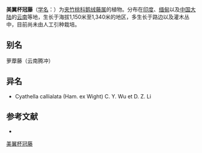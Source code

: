 {{Speciesbox
| name = 美翼杯冠藤
| status = 
| status_system = 
| image =
| genus = Cynanchum
| species = callialata
| authority = Buch.-Ham. ex Wight
}}

'''美翼杯冠藤'''（[[学名|学名]]：{{lang|la|''Cynanchum callialata''}}）为[[夹竹桃科|夹竹桃科]][[鹅绒藤属|鹅绒藤属]]的植物。分布在[[印度|印度]]、[[缅甸|缅甸]]以及[[中国大陆|中国大陆]]的[[云南|云南]]等地，生长于海拔1,150米至1,340米的地区，多生长于路边以及灌木丛中，目前尚未由人工引种栽培。

== 别名 ==
萝藦藤（云南腾冲）

== 异名 ==
* Cyathella callialata (Ham. ex Wight) C. Y. Wu et D. Z. Li

== 参考文献 ==
<div class="references-small">
* {{cite web| url =http://www.bioinfo.cn/db05/KmzwSpecies.php?action=view&id=1619| title =美翼杯冠藤| work =《中国高等植物数据库全库》| publisher =中国科学院微生物研究所| author =昆明植物研究所| accessdate =2009-02-22| deadurl =yes| archiveurl =https://web.archive.org/web/20160305041149/http://www.bioinfo.cn/db05/KmzwSpecies.php?action=view&id=1619| archivedate =2016-03-05}}
</div>

[[Category:鹅绒藤属|美翼杯冠藤]]


{{植物小作品}}